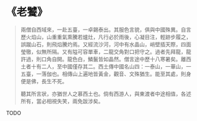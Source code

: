 # 《老饕》

> 兩僧自西域來，一赴五臺，一卓錫泰出。其服色言貌，俱與中國殊異。自言歷火焰山，山重重氣熏騰若爐灶，凡行必於雨後，心凝目注，輕跡步履之，誤蹴山石，則飛焰騰灼焉。又經流沙河，河中有水晶山，峭壁插天際，四面瑩徹，似無所隔。又有隘可容單車，二龍交角對口把守之。過者先拜龍，龍許過，則口角自開。龍色白，鱗鬣皆如晶然。僧言途中歷十八寒暑矣。離西土者十有二人，至中國僅存其二。西土傳中國名山四：一泰山，一華山，一五臺，一落伽也。相傳山上遍地皆黃金，觀音、文殊猶生。能至其處，則身便是佛，長生不死。
>
> 聽其所言狀，亦猶世人之慕西土也。倘有西游人，與東渡者中途相值，各述所有，當必相視失笑，兩免跋涉矣。

TODO
